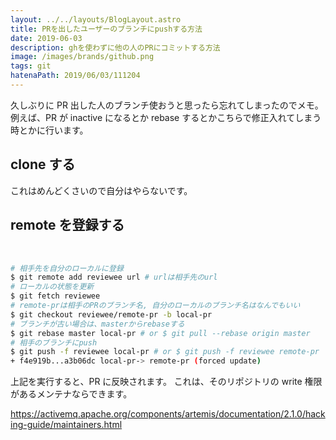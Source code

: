 ```yaml
---
layout: ../../layouts/BlogLayout.astro
title: PRを出したユーザーのブランチにpushする方法
date: 2019-06-03
description: ghを使わずに他の人のPRにコミットする方法
image: /images/brands/github.png
tags: git
hatenaPath: 2019/06/03/111204
---
```


久しぶりに PR 出した人のブランチ使おうと思ったら忘れてしまったのでメモ。
例えば、PR が inactive になるとか rebase するとかこちらで修正入れてしまう時とかに行います。

## clone する

これはめんどくさいので自分はやらないです。

## remote を登録する

<br />

```sh
# 相手先を自分のローカルに登録
$ git remote add reviewee url # urlは相手先のurl
# ローカルの状態を更新
$ git fetch reviewee
# remote-prは相手のPRのブランチ名, 自分のローカルのブランチ名はなんでもいい
$ git checkout reviewee/remote-pr -b local-pr
# ブランチが古い場合は、masterからrebaseする
$ git rebase master local-pr # or $ git pull --rebase origin master
# 相手のブランチにpush
$ git push -f reviewee local-pr # or $ git push -f reviewee remote-pr
+ f4e919b...a3b06dc local-pr-> remote-pr (forced update)
```

上記を実行すると、PR に反映されます。
これは、そのリポジトリの write 権限があるメンテナならできます。

https://activemq.apache.org/components/artemis/documentation/2.1.0/hacking-guide/maintainers.html
